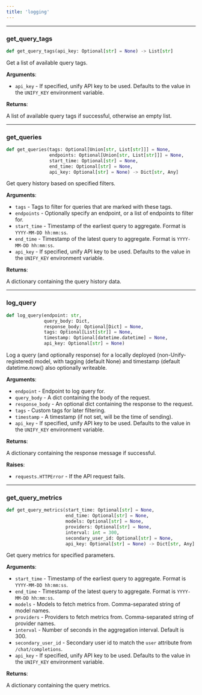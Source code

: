 ```yaml
---
title: 'logging'
---
```


<a id="utils.logging.get_query_tags"></a>

---

### get\_query\_tags

```python
def get_query_tags(api_key: Optional[str] = None) -> List[str]
```

Get a list of available query tags.

**Arguments**:

- `api_key` - If specified, unify API key to be used. Defaults
  to the value in the `UNIFY_KEY` environment variable.
  

**Returns**:

  A list of available query tags if successful, otherwise an empty list.

<a id="utils.logging.get_queries"></a>

---

### get\_queries

```python
def get_queries(tags: Optional[Union[str, List[str]]] = None,
                endpoints: Optional[Union[str, List[str]]] = None,
                start_time: Optional[str] = None,
                end_time: Optional[str] = None,
                api_key: Optional[str] = None) -> Dict[str, Any]
```

Get query history based on specified filters.

**Arguments**:

- `tags` - Tags to filter for queries that are marked with these tags.
- `endpoints` - Optionally specify an endpoint, or a list of endpoints to filter for.
- `start_time` - Timestamp of the earliest query to aggregate. Format is `YYYY-MM-DD hh:mm:ss`.
- `end_time` - Timestamp of the latest query to aggregate. Format is `YYYY-MM-DD hh:mm:ss`.
- `api_key` - If specified, unify API key to be used. Defaults to the value in the `UNIFY_KEY` environment variable.
  

**Returns**:

  A dictionary containing the query history data.

<a id="utils.logging.log_query"></a>

---

### log\_query

```python
def log_query(endpoint: str,
              query_body: Dict,
              response_body: Optional[Dict] = None,
              tags: Optional[List[str]] = None,
              timestamp: Optional[datetime.datetime] = None,
              api_key: Optional[str] = None)
```

Log a query (and optionally response) for a locally deployed (non-Unify-registered)
model, with tagging (default None) and timestamp (default datetime.now() also
optionally writeable.

**Arguments**:

- `endpoint` - Endpoint to log query for.
- `query_body` - A dict containing the body of the request.
- `response_body` - An optional dict containing the response to the request.
- `tags` - Custom tags for later filtering.
- `timestamp` - A timestamp (if not set, will be the time of sending).
- `api_key` - If specified, unify API key to be used. Defaults to the value in the `UNIFY_KEY` environment variable.
  

**Returns**:

  A dictionary containing the response message if successful.
  

**Raises**:

- `requests.HTTPError` - If the API request fails.

<a id="utils.logging.get_query_metrics"></a>

---

### get\_query\_metrics

```python
def get_query_metrics(start_time: Optional[str] = None,
                      end_time: Optional[str] = None,
                      models: Optional[str] = None,
                      providers: Optional[str] = None,
                      interval: int = 300,
                      secondary_user_id: Optional[str] = None,
                      api_key: Optional[str] = None) -> Dict[str, Any]
```

Get query metrics for specified parameters.

**Arguments**:

- `start_time` - Timestamp of the earliest query to aggregate. Format is `YYYY-MM-DD hh:mm:ss`.
- `end_time` - Timestamp of the latest query to aggregate. Format is `YYYY-MM-DD hh:mm:ss`.
- `models` - Models to fetch metrics from. Comma-separated string of model names.
- `providers` - Providers to fetch metrics from. Comma-separated string of provider names.
- `interval` - Number of seconds in the aggregation interval. Default is 300.
- `secondary_user_id` - Secondary user id to match the `user` attribute from `/chat/completions`.
- `api_key` - If specified, unify API key to be used. Defaults to the value in the `UNIFY_KEY` environment variable.
  

**Returns**:

  A dictionary containing the query metrics.

<a id="utils.custom_api_keys"></a>

